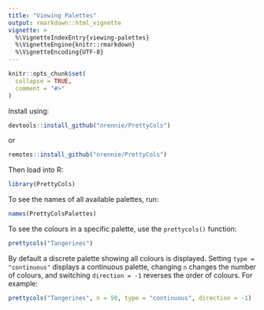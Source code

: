 ```yaml
---
title: "Viewing Palettes"
output: rmarkdown::html_vignette
vignette: >
  %\VignetteIndexEntry{viewing-palettes}
  %\VignetteEngine{knitr::rmarkdown}
  %\VignetteEncoding{UTF-8}
---
```


```r
knitr::opts_chunk$set(
  collapse = TRUE,
  comment = "#>"
)
```


Install using:
``` r
devtools::install_github("nrennie/PrettyCols")
```
or
``` r
remotes::install_github("nrennie/PrettyCols")
```

Then load into R:
```r
library(PrettyCols)
```

To see the names of all available palettes, run:
```r
names(PrettyColsPalettes)
```

To see the colours in a specific palette, use the `prettycols()` function:
```r
prettycols("Tangerines")
```

By default a discrete palette showing all colours is displayed. Setting `type = "continuous"` displays a continuous palette, changing `n` changes the number of colours, and switching `direction = -1` reverses the order of colours. For example:
```r
prettycols("Tangerines", n = 50, type = "continuous", direction = -1)
```

